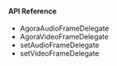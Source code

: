 
<PlatformWrapper platform="ios">

#### API Reference

* <Link to = "{{global.API_REF_IOS_ROOT}}/class_iaudioframeobserver.html">AgoraAudioFrameDelegate</Link>

* <Link to = "{{global.API_REF_IOS_ROOT}}/class_ivideoframeobserver.html">AgoraVideoFrameDelegate</Link>

* <Link to = "{{global.API_REF_IOS_ROOT}}/class_irtcengine.html#api_imediaengine_registeraudioframeobserver">setAudioFrameDelegate</Link>

* <Link to = "{{global.API_REF_IOS_ROOT}}/class_irtcengine.html#api_imediaengine_registervideoframeobserver">setVideoFrameDelegate</Link>


</PlatformWrapper>
